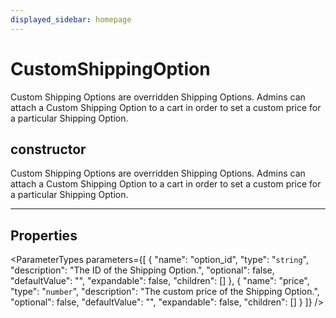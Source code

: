 ```yaml
---
displayed_sidebar: homepage
---
```



# CustomShippingOption

Custom Shipping Options are overridden Shipping Options. Admins can attach a Custom Shipping Option to a cart in order to set a custom price for a particular Shipping Option.

## constructor

Custom Shipping Options are overridden Shipping Options. Admins can attach a Custom Shipping Option to a cart in order to set a custom price for a particular Shipping Option.

___

## Properties

<ParameterTypes parameters={[
  {
    "name": "option_id",
    "type": "`string`",
    "description": "The ID of the Shipping Option.",
    "optional": false,
    "defaultValue": "",
    "expandable": false,
    "children": []
  },
  {
    "name": "price",
    "type": "`number`",
    "description": "The custom price of the Shipping Option.",
    "optional": false,
    "defaultValue": "",
    "expandable": false,
    "children": []
  }
]} />

